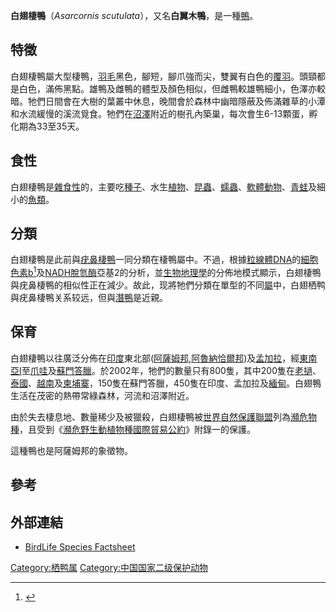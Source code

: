 {{Speciesbox
| name = 白翅棲鴨
| status = EN
| status_ref = <ref name=IUCN>{{IUCN2008|assessors=BirdLife International|year=2008|title=Cairina scutulata|id=141479|downloaded=2009-04-16}}</ref>
| trend = down
| image = white-winged.wood.duck.arp.jpg
| image_width = 250px
| genus = Asarcornis
| species = scutulata
| authority = ([[Salomon_Müller|Müller]], 1842)
| synonyms = 
* ''Cairina scutulata''
}}

'''白翅棲鴨'''（''Asarcornis scutulata''），又名'''白翼木鴨'''，是一種[[鴨|鴨]]。

== 特徵 ==
白翅棲鴨屬大型棲鴨，[[羽毛|羽毛]]黑色，腳短，腳爪強而尖，雙翼有白色的[[覆羽|覆羽]]。頭頸都是白色，滿佈黑點。雄鴨及雌鴨的體型及顏色相似，但雌鴨較雄鴨細小，色澤亦較暗。牠們日間會在大樹的葉叢中休息，晚間會於森林中幽暗隱蔽及佈滿雜草的小潭和水流緩慢的溪流覓食。牠們在[[沼澤|沼澤]]附近的樹孔內築巢，每次會生6-13顆蛋，孵化期為33至35天。

== 食性 ==
白翅棲鴨是[[雜食性|雜食性]]的，主要吃[[種子|種子]]、水生[[植物|植物]]、[[昆蟲|昆蟲]]、[[蠕蟲|蠕蟲]]、[[軟體動物|軟體動物]]、[[青蛙|青蛙]]及細小的[[魚類|魚類]]。

== 分類 ==
白翅棲鴨是此前與[[疣鼻棲鴨|疣鼻棲鴨]]一同分類在棲鴨屬中。不過，根據[[粒線體DNA|粒線體DNA]]的[[細胞色素b|細胞色素b]]<ref name=johnson1999>{{Cite journal en|author=Johnson, Kevin P. & Sorenson, Michael D.|year=1999|title=Phylogeny and biogeography of dabbling ducks (genus ''Anas''): a comparison of molecular and morphological evidence|journal=Auk|volume=116|issue=3|pages=792-805|url=http://elibrary.unm.edu/sora/Auk/v116n03/p0792-p0805.pdf|access-date=2009-04-16|archive-url=https://web.archive.org/web/20070205191239/http://elibrary.unm.edu/sora/Auk/v116n03/p0792-p0805.pdf|archive-date=2007-02-05|dead-url=yes}}</ref>及[[NADH脫氫酶|NADH脫氫酶]]亞基2的分析，並[[生物地理學|生物地理學]]的分佈地模式顯示，白翅棲鴨與疣鼻棲鴨的相似性正在減少。故此，现將牠們分類在單型的不同[[屬|屬]]中，白翅栖鸭與疣鼻棲鴨关系较远，但與[[潛鴨|潛鴨]]是近親。

== 保育 ==
白翅棲鴨以往廣泛分佈在[[印度|印度]]東北部([[阿薩姆邦|阿薩姆邦]],[[阿魯納恰爾邦|阿魯納恰爾邦]])及[[孟加拉|孟加拉]]，經[[東南亞|東南亞]]I至[[爪哇|爪哇]]及[[蘇門答臘|蘇門答臘]]。於2002年，牠們的數量只有800隻，其中200隻在[[老撾|老撾]]、[[泰國|泰國]]、[[越南|越南]]及[[柬埔寨|柬埔寨]]，150隻在蘇門答臘，450隻在印度、孟加拉及[[緬甸|緬甸]]。白翅鴨生活在茂密的熱帶常綠森林，河流和沼澤附近。

由於失去棲息地、數量稀少及被獵殺，白翅棲鴨被[[世界自然保護聯盟|世界自然保護聯盟]]列為[[瀕危物種|瀕危物種]]，且受到《[[瀕危野生動植物種國際貿易公約|瀕危野生動植物種國際貿易公約]]》附錄一的保護。

這種鴨也是阿薩姆邦的象徵物。

== 參考 ==
{{reflist}}

== 外部連結 ==
{{commons|Asarcornis scutulata}}
* [http://www.birdlife.org/datazone/species/index.html?action=SpcHTMDetails.asp&sid=410&m=0 BirdLife Species Factsheet] {{Wayback|url=http://www.birdlife.org/datazone/species/index.html?action=SpcHTMDetails.asp&sid=410&m=0 |date=20090102223617 }}
{{雁形目|A2.}}
{{Taxonbar|from=Q25495361}}

[[Category:栖鸭属|Category:栖鸭属]]
[[Category:中国国家二级保护动物|Category:中国国家二级保护动物]]